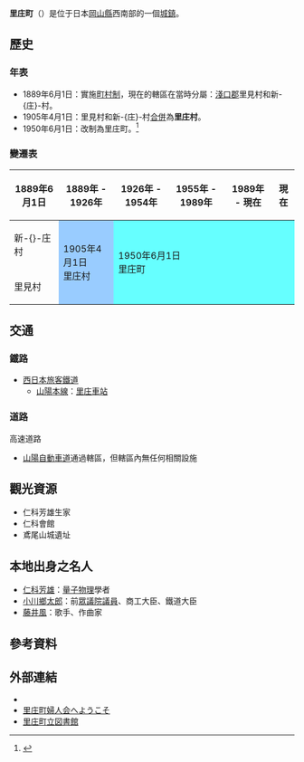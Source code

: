 {{noteTA
|1=zh-hans:里庄; zh-hant:里庄}}
{{日本町村
| 自治體名=里庄
| 町村=町
| 圖像 = [[File:Satosho_Station_Building_20200927.jpg|240px]]
| 圖像說明=[[里庄站|里庄站]]
| 町村章=[[File:Satosho_Okayama_chapter.JPG|100px]]
| 日文原名=里庄町
| 平假名=さとしょうちょう
| 羅馬字拼音=Satoshō-chō
| 都道府縣=岡山縣
| 支廳=
| 郡=淺口郡
| 編號=33445-6
| 面積=12.23
| 邊界未定=
| 人口=10,841
| 統計時間=2012年1月1日
| 自治體=[[笠岡市|笠岡市]]、[[浅口市|浅口市]]
| 樹=[[山茶|山茶]]
| 花=
| 鳥=
| 其他象徵物=
| 其他象徵=
| 首長=大內恒章
| 議員數=10
| 郵遞區號=719-0392
| 所在地=淺口郡里庄町里見1107-2<br>[[File:Satosho_town_office.jpg|210px]]
| 電話號碼=865-64-3111
| 外部連結=http://www.town.satosho.okayama.jp/
| 經度=
| 緯度=
| 地圖=[[File:Satosho_in_Okayama_Prefecture_Ja.svg|250px]]
| 註記=人口：[http://www.pref.okayama.jp/life/6/31/152/ 岡山縣官方網頁]
}}
'''里庄町'''（{{jpn|j=里庄町|hg=さとしょうちょう|rm=Satoshō chō|f=y}}）是位于日本[[岡山縣|岡山縣]]西南部的一個[[城鎮|城鎮]]。

==歷史==
===年表===
* 1889年6月1日：實施[[町村制|町村制]]，現在的轄區在當時分屬：[[淺口郡|淺口郡]]里見村和新-{庄}-村。
* 1905年4月1日：里見村和新-{庄}-村[[市町村合併|合併]]為'''里庄村'''。
* 1950年6月1日：改制為里庄町。<ref>{{cite web| title=里庄町はこんなところ| url=http://www.town.satosho.okayama.jp/sato/access/access.htm| publisher=里庄町公所| accessdate=2012-02-16| language=ja| deadurl=yes| archiveurl=https://web.archive.org/web/20120214023519/http://www.town.satosho.okayama.jp/sato/access/access.htm| archivedate=2012年2月14日| df=}}</ref>

===變遷表===
{| class="wikitable" style="font-size:x-small"
|-
! 1889年6月1日
! 1889年 - 1926年
! 1926年 - 1954年
! 1955年 - 1989年
! 1989年 - 現在
! 現在
|-
| 新-{}-庄村
| rowspan=2 style="background-color:#9cf;" | 1905年4月1日<br>里庄村
| rowspan=2 colspan=4 style="background-color:#6ff;" | 1950年6月1日<br>里庄町
|-
| 里見村
|}

==交通==
===鐵路===
* [[西日本旅客鐵道|西日本旅客鐵道]]
** [[山陽本線|山陽本線]]：[[里庄車站|里庄車站]]

===道路===
;高速道路
* [[山陽自動車道|山陽自動車道]]通過轄區，但轄區內無任何相關設施

==觀光資源==
* 仁科芳雄生家
* 仁科會館
* 鳶尾山城遺址

==本地出身之名人==
* [[仁科芳雄|仁科芳雄]]：[[量子物理|量子物理]]學者
* [[小川鄉太郎|小川鄉太郎]]：前[[眾議院_(日本)|眾議院]][[議員|議員]]、商工大臣、鐵道大臣
* [[藤井風|藤井風]]：歌手、作曲家

==參考資料==
{{reflist}}

==外部連結==
{{Commonscat|Satosho, Okayama}}
* {{Official website}}
* [http://fujin-kai.nishina.town.satosho.okayama.jp/ 里庄町婦人会へようこそ] {{Wayback|url=http://fujin-kai.nishina.town.satosho.okayama.jp/ |date=20190707194216 }}
* [https://www.slnet.town.satosho.okayama.jp/ 里庄町立図書館] {{Wayback|url=https://www.slnet.town.satosho.okayama.jp/ |date=20220129142520 }}

{{岡山縣}}{{Authority control}}